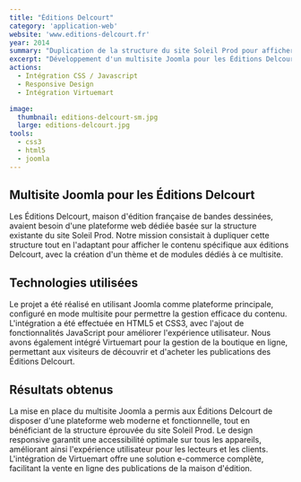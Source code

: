 ```yaml
---
title: "Éditions Delcourt"
category: 'application-web'
website: 'www.editions-delcourt.fr'
year: 2014
summary: "Duplication de la structure du site Soleil Prod pour afficher le contenu spécifique aux éditions Delcourt. Création d'un thème et module dédié à ce multisite."
excerpt: "Développement d'un multisite Joomla pour les Éditions Delcourt, maison d'édition française de bandes dessinées. Adaptation de la structure existante de Soleil Prod avec intégration HTML5/CSS3 responsive et solution e-commerce Virtuemart pour la vente en ligne des publications."
actions:
  - Intégration CSS / Javascript
  - Responsive Design
  - Intégration Virtuemart

image:
  thumbnail: editions-delcourt-sm.jpg
  large: editions-delcourt.jpg
tools:
  - css3
  - html5
  - joomla
---
```


## Multisite Joomla pour les Éditions Delcourt

Les Éditions Delcourt, maison d'édition française de bandes dessinées, avaient besoin d'une plateforme web dédiée basée sur la structure existante du site Soleil Prod. Notre mission consistait à dupliquer cette structure tout en l'adaptant pour afficher le contenu spécifique aux éditions Delcourt, avec la création d'un thème et de modules dédiés à ce multisite.

## Technologies utilisées

Le projet a été réalisé en utilisant Joomla comme plateforme principale, configuré en mode multisite pour permettre la gestion efficace du contenu. L'intégration a été effectuée en HTML5 et CSS3, avec l'ajout de fonctionnalités JavaScript pour améliorer l'expérience utilisateur. Nous avons également intégré Virtuemart pour la gestion de la boutique en ligne, permettant aux visiteurs de découvrir et d'acheter les publications des Éditions Delcourt.

## Résultats obtenus

La mise en place du multisite Joomla a permis aux Éditions Delcourt de disposer d'une plateforme web moderne et fonctionnelle, tout en bénéficiant de la structure éprouvée du site Soleil Prod. Le design responsive garantit une accessibilité optimale sur tous les appareils, améliorant ainsi l'expérience utilisateur pour les lecteurs et les clients. L'intégration de Virtuemart offre une solution e-commerce complète, facilitant la vente en ligne des publications de la maison d'édition.